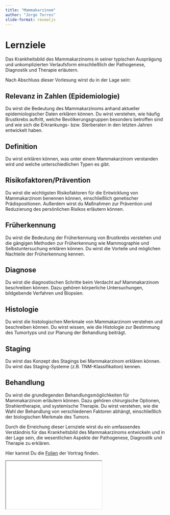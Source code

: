 ```yaml
---
title: "Mammakarzinom"
author: "Jorge Torres"
slide-format: revealjs
---
```


# Lernziele

Das Krankheitsbild des Mammakarzinoms in seiner typischen Ausprägung und unkomplizierten Verlaufsform einschließlich der Pathogenese, Diagnostik und Therapie erläutern.


Nach Abschluss dieser Vorlesung wirst du in der Lage sein:

## Relevanz in Zahlen (Epidemiologie)
Du wirst die Bedeutung des Mammakarzinoms anhand aktueller epidemiologischer Daten erklären können. Du wirst verstehen, wie häufig Brustkrebs auftritt, welche Bevölkerungsgruppen besonders betroffen sind und wie sich die Erkrankungs- bzw. Sterberaten in den letzten Jahren entwickelt haben.

## Definition
Du wirst erklären können, was unter einem Mammakarzinom verstanden wird und welche unterschiedlichen Typen es gibt.

## Risikofaktoren/Prävention
Du wirst die wichtigsten Risikofaktoren für die Entwicklung von Mammakarzinom benennen können, einschließlich genetischer Prädispositionen. Außerdem wirst du Maßnahmen zur Prävention und Reduzierung des persönlichen Risikos erläutern können.

## Früherkennung
Du wirst die Bedeutung der Früherkennung von Brustkrebs verstehen und die gängigen Methoden zur Früherkennung wie Mammographie und Selbstuntersuchung erklären können. Du wirst die Vorteile und möglichen Nachteile der Früherkennung kennen. 

## Diagnose
Du wirst die diagnostischen Schritte beim Verdacht auf Mammakarzinom beschreiben können. Dazu gehören körperliche Untersuchungen, bildgebende Verfahren und Biopsien. 

## Histologie
Du wirst die histologischen Merkmale von Mammakarzinom verstehen und beschreiben können. Du wirst wissen, wie die Histologie zur Bestimmung des Tumortyps und zur Planung der Behandlung beiträgt.

## Staging
Du wirst das Konzept des Stagings bei Mammakarzinom erklären können. Du wirst das Staging-Systeme (z.B. TNM-Klassifikation) kennen.

## Behandlung
Du wirst die grundlegenden Behandlungsmöglichkeiten für Mammakarzinom erläutern können. Dazu gehören chirurgische Optionen, Strahlentherapie, und systemische Therapie. Du wirst verstehen, wie die Wahl der Behandlung von verschiedenen Faktoren abhängt, einschließlich der biologischen Merkmale des Tumors.

Durch die Erreichung dieser Lernziele wirst du ein umfassendes Verständnis für das Krankheitsbild des Mammakarzinoms entwickeln und in der Lage sein, die wesentlichen Aspekte der Pathogenese, Diagnostik und Therapie zu erklären.

Hier kannst Du die [Folien](BrustPresentation/mtra-Krebserkrankungen.html){target="_blank"} der Vortrag finden. 


```{=html}
<iframe class="slide-deck" src="BrustPresentation/mtra-Krebserkrankungen.html"></iframe>
```